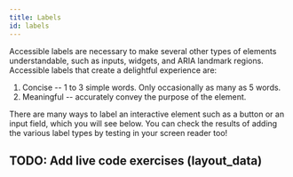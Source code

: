```yaml
---
title: Labels
id: labels
---
```


Accessible labels are necessary to make several other types of elements
understandable, such as inputs, widgets, and ARIA landmark regions.
Accessible labels that create a delightful experience are:

1. Concise -- 1 to 3 simple words. Only occasionally as many as 5 words.
1. Meaningful -- accurately convey the purpose of the element.

There are many ways to label an interactive element such as a button or an input field, which you will see below. You can check the results of adding the various label types by testing in your screen reader too!

## TODO: Add live code exercises (layout_data)
